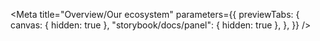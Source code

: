 
<Meta
	title="Overview/Our ecosystem"
	parameters={{
		previewTabs: {
			canvas: { hidden: true },
			"storybook/docs/panel": { hidden: true },
		},
	}}
/>
